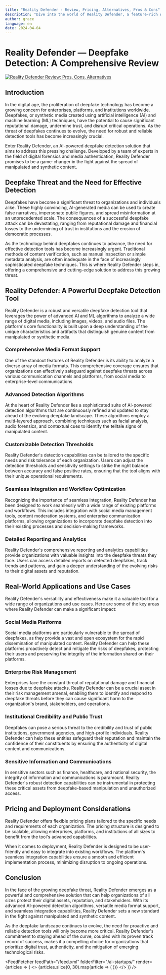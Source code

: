 ```yaml
---
title: "Reality Defender - Review, Pricing, Alternatives, Pros & Cons"
description: "Dive into the world of Reality Defender, a feature-rich AI tool. Learn about its features, pricing, and how it's making an impact. Don't miss out!"
author: grace
language: en
date: 2024-04-04
---
```

        
# Reality Defender — Deepfake Detection: A Comprehensive Review


<BlogHeader />


[![Reality Defender Review: Pros, Cons, Alternatives](/ai-startups/reality-defender.png)](https://www.realitydefender.com/)



## Introduction
In the digital age, the proliferation of deepfake technology has become a growing concern for enterprises, platforms, and institutions worldwide. Deepfakes, or synthetic media created using artificial intelligence (AI) and machine learning (ML) techniques, have the potential to cause significant reputational damage, undermine trust, and disrupt critical operations. As the threat of deepfakes continues to evolve, the need for robust and reliable detection tools has become increasingly crucial.

Enter Reality Defender, an AI-powered deepfake detection solution that aims to address this pressing challenge. Developed by a team of experts in the field of digital forensics and media authentication, Reality Defender promises to be a game-changer in the fight against the spread of manipulated and synthetic content.

## Deepfake Threat and the Need for Effective Detection
Deepfakes have become a significant threat to organizations and individuals alike. These highly convincing, AI-generated media can be used to create false narratives, impersonate public figures, and spread misinformation at an unprecedented scale. The consequences of a successful deepfake attack can be devastating, ranging from reputational damage and financial losses to the undermining of trust in institutions and the erosion of democratic processes.

As the technology behind deepfakes continues to advance, the need for effective detection tools has become increasingly urgent. Traditional methods of content verification, such as manual inspection or simple metadata analysis, are often inadequate in the face of increasingly sophisticated deepfake techniques. This is where Reality Defender steps in, offering a comprehensive and cutting-edge solution to address this growing threat.

## Reality Defender: A Powerful Deepfake Detection Tool
Reality Defender is a robust and versatile deepfake detection tool that leverages the power of advanced AI and ML algorithms to analyze a wide range of digital media, including images, videos, and audio files. The platform's core functionality is built upon a deep understanding of the unique characteristics and artifacts that distinguish genuine content from manipulated or synthetic media.

### Comprehensive Media Format Support
One of the standout features of Reality Defender is its ability to analyze a diverse array of media formats. This comprehensive coverage ensures that organizations can effectively safeguard against deepfake threats across various communication channels and platforms, from social media to enterprise-level communications.

### Advanced Detection Algorithms
At the heart of Reality Defender lies a sophisticated suite of AI-powered detection algorithms that are continuously refined and updated to stay ahead of the evolving deepfake landscape. These algorithms employ a multi-layered approach, combining techniques such as facial analysis, audio forensics, and contextual cues to identify the telltale signs of manipulated content.

### Customizable Detection Thresholds
Reality Defender's detection capabilities can be tailored to the specific needs and risk tolerance of each organization. Users can adjust the detection thresholds and sensitivity settings to strike the right balance between accuracy and false positive rates, ensuring that the tool aligns with their unique operational requirements.

### Seamless Integration and Workflow Optimization
Recognizing the importance of seamless integration, Reality Defender has been designed to work seamlessly with a wide range of existing platforms and workflows. This includes integration with social media management tools, content moderation systems, and enterprise communication platforms, allowing organizations to incorporate deepfake detection into their existing processes and decision-making frameworks.

### Detailed Reporting and Analytics
Reality Defender's comprehensive reporting and analytics capabilities provide organizations with valuable insights into the deepfake threats they face. Users can access detailed reports on detected deepfakes, track trends and patterns, and gain a deeper understanding of the evolving risks to their digital assets and reputation.

## Real-World Applications and Use Cases
Reality Defender's versatility and effectiveness make it a valuable tool for a wide range of organizations and use cases. Here are some of the key areas where Reality Defender can make a significant impact:

### Social Media Platforms
Social media platforms are particularly vulnerable to the spread of deepfakes, as they provide a vast and open ecosystem for the rapid dissemination of manipulated content. Reality Defender can help these platforms proactively detect and mitigate the risks of deepfakes, protecting their users and preserving the integrity of the information shared on their platforms.

### Enterprise Risk Management
Enterprises face the constant threat of reputational damage and financial losses due to deepfake attacks. Reality Defender can be a crucial asset in their risk management arsenal, enabling them to identify and respond to deepfake threats before they can cause significant harm to the organization's brand, stakeholders, and operations.

### Institutional Credibility and Public Trust
Deepfakes can pose a serious threat to the credibility and trust of public institutions, government agencies, and high-profile individuals. Reality Defender can help these entities safeguard their reputation and maintain the confidence of their constituents by ensuring the authenticity of digital content and communications.

### Sensitive Information and Communications
In sensitive sectors such as finance, healthcare, and national security, the integrity of information and communications is paramount. Reality Defender's robust detection capabilities can be instrumental in protecting these critical assets from deepfake-based manipulation and unauthorized access.

## Pricing and Deployment Considerations
Reality Defender offers flexible pricing plans tailored to the specific needs and requirements of each organization. The pricing structure is designed to be scalable, allowing enterprises, platforms, and institutions of all sizes to benefit from the tool's advanced capabilities.

When it comes to deployment, Reality Defender is designed to be user-friendly and easy to integrate into existing workflows. The platform's seamless integration capabilities ensure a smooth and efficient implementation process, minimizing disruption to ongoing operations.

## Conclusion
In the face of the growing deepfake threat, Reality Defender emerges as a powerful and comprehensive solution that can help organizations of all sizes protect their digital assets, reputation, and stakeholders. With its advanced AI-powered detection algorithms, versatile media format support, and seamless integration capabilities, Reality Defender sets a new standard in the fight against manipulated and synthetic content.

As the deepfake landscape continues to evolve, the need for proactive and reliable detection tools will only become more critical. Reality Defender's commitment to staying ahead of the curve, coupled with its proven track record of success, makes it a compelling choice for organizations that prioritize digital trust, authenticity, and the mitigation of emerging technological risks.


<AdComponent />


<FeedFetcher feedPath="/feed.xml" folderFilter="/ai-startups/" render={articles => (
    <>
        <Cards>
            {articles.slice(0, 30).map(article => (
                <Card key={article.link} title={article.title} href={article.link} />
            ))}
        </Cards>
    </>
)} />

